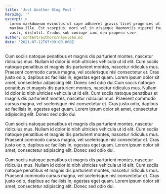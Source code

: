```yaml
---
title: 'Just Another Blog Post '
heroImg: ''
excerpt: >
  Lorem markdownum evinctus ut cape adhaeret gravis licet progenies ut haesit
  maxima ille. Est scorpius, mori vel in visaeque Haemoniis viperei furoris e ad
  vasti, distulit. Crudus sub coniuge iam: dea propera sive
author: content/authors/napolean.md
date: '2021-07-12T07:00:00.000Z'
---
```


Cum sociis natoque penatibus et magnis dis parturient montes, nascetur ridiculus mus. Nullam id dolor id nibh ultricies vehicula ut id elit. Cum sociis natoque penatibus et magnis dis parturient montes, nascetur ridiculus mus.  Praesent commodo cursus magna, vel scelerisque nisl consectetur et. Cras justo odio, dapibus ac facilisis in, egestas eget quam. Lorem ipsum dolor sit amet, consectetur adipiscing elit. Donec sed odio dui.Cum sociis natoque penatibus et magnis dis parturient montes, nascetur ridiculus mus. Nullam id dolor id nibh ultricies vehicula ut id elit. Cum sociis natoque penatibus et magnis dis parturient montes, nascetur ridiculus mus. Praesent commodo cursus magna, vel scelerisque nisl consectetur et. Cras justo odio, dapibus ac facilisis in, egestas eget quam. Lorem ipsum dolor sit amet, consectetur adipiscing elit. Donec sed odio dui.

Cum sociis natoque penatibus et magnis dis parturient montes, nascetur ridiculus mus. Nullam id dolor id nibh ultricies vehicula ut id elit. Cum sociis natoque penatibus et magnis dis parturient montes, nascetur ridiculus mus. Praesent commodo cursus magna, vel scelerisque nisl consectetur et. Cras justo odio, dapibus ac facilisis in, egestas eget quam. Lorem ipsum dolor sit amet, consectetur adipiscing elit. Donec sed odio dui.

Cum sociis natoque penatibus et magnis dis parturient montes, nascetur ridiculus mus. Nullam id dolor id nibh ultricies vehicula ut id elit. Cum sociis natoque penatibus et magnis dis parturient montes, nascetur ridiculus mus. Praesent commodo cursus magna, vel scelerisque nisl consectetur et. Cras justo odio, dapibus ac facilisis in, egestas eget quam. Lorem ipsum dolor sit amet, consectetur adipiscing elit. Donec sed odio dui.
